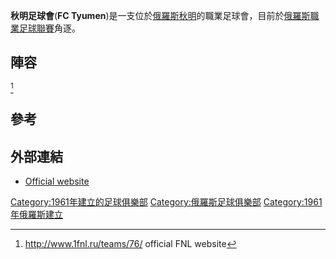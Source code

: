 {{Infobox football club |
  clubname = 秋明足球會 |
  image    = <!-- 檔案不存在 Logo of FC Tyumen.gif ，可從英文維基百科取得 --> |
  fullname = Football Club Tyumen|
  nickname = ''Sibiryaki'' (Siberians) <br />''Cherno-Belye'' (The Black-Whites) |
  founded  = {{Start date and age|1961}} |
  ground   = [[秋明|秋明]][[Geolog_Stadium|Geolog Stadium]] |
  capacity = 13,057 |
  chairman = Aleksandr Popov |
  manager  = [[Aleksandr_Ivchenko|Aleksandr Ivchenko]] |
  league   = [[俄羅斯職業足球聯賽|俄羅斯職業足球聯賽]]|
  season   = 2021–22 |
  position = 俄乙4組，第 3 位 |
  website  = http://fc-tyumen.ru |
| shirtsupplier = [[Lotto_Sport_Italia|Lotto Sport Italia]]
| shirtsponsors = [[Тюмень|Тюмень]]
|pattern_la1=_Panam3(2)
|pattern_b1=_thin_dark_grey_hoops
|pattern_ra1=_Panam3(2)
|pattern_sh1=_lotto
|pattern_so1=_whitehorizontal|
  leftarm1=000000|body1=000000|rightarm1=000000|shorts1=000000|socks1=000000|
  pattern_la2=_Panam3(2)|pattern_b2=_thin_dark_grey_hoops|pattern_ra2=_Panam3(2)|pattern_sh2=_lotto|pattern_so2=_blackhorizontal|
  leftarm2=FFFFFF|body2=FFFFFF|rightarm2=FFFFFF|shorts2=FFFFFF|socks2=FFFFFF|
}}
'''秋明足球會'''('''FC Tyumen''')是一支位於[[俄羅斯|俄羅斯]][[秋明|秋明]]的職業足球會，目前於[[俄羅斯職業足球聯賽|俄羅斯職業足球聯賽]]角逐。

==陣容==
{{updated|2015年7月10日}}<REF>http://www.1fnl.ru/teams/76/ official FNL website</REF>
{{Fs start}}
{{fs player|no= 2|pos=DF|nat=KGZ|name=[[Valery_Kichin|Valery Kichin]]}}
{{fs player|no= 3|pos=DF|nat=RUS|name=[[Aleksandr_Vladimirovich_Kulikov|Aleksandr Kulikov]]}}
{{fs player|no= 4|pos=MF|nat=RUS|name=[[Danil_Klenkin|Danil Klenkin]]}}
{{fs player|no= 6|pos=DF|nat=RUS|name=[[Vladimir_Ponomaryov_(footballer_born_1987)|Vladimir Ponomaryov]]}}
{{fs player|no= 7|pos=MF|nat=RUS|name=[[Andrei_Pavlenko|Andrei Pavlenko]]}}
{{fs player|no= 8|pos=MF|nat=RUS|name=[[Ivan_Chudin|Ivan Chudin]]}}
{{fs player|no= 9|pos=FW|nat=RUS|name=[[Khasan_Mamtov|Khasan Mamtov]]}}
{{fs player|no=10|pos=MF|nat=RUS|name=[[Aleksei_Pustozerov|Aleksei Pustozerov]]}}
{{fs player|no=13|pos=DF|nat=RUS|name=[[Aleksei_Shlyapkin|Aleksei Shlyapkin]]}}
{{fs player|no=16|pos=MF|nat=RUS|name=[[Anatoli_Nezhelev|Anatoli Nezhelev]]}}
{{fs mid}}
{{fs player|no=19|pos=DF|nat=RUS|name=[[Roman_Gennadyevich_Loktionov|Roman Loktionov]]}}
{{fs player|no=24|pos=MF|nat=RUS|name=[[Nikita_Telenkov|Nikita Telenkov]]}}
{{fs player|no=25|pos=GK|nat=RUS|name=[[Vyacheslav_Grab|Vyacheslav Grab]]}}
{{fs player|no=30|pos=DF|nat=RUS|name=[[Soslan_Takazov|Soslan Takazov]]}}
{{fs player|no=35|pos=GK|nat=RUS|name=[[Igor_Telkov|Igor Telkov]]}}
{{fs player|no=72|pos=MF|nat=RUS|name=[[Sergei_Koshelev|Sergei Koshelev]]}}
{{fs player|no=90|pos=DF|nat=RUS|name=Pavel Shakuro}}
{{fs player|no=94|pos=DF|nat=RUS|name=[[Azamat_Beppayev|Azamat Beppayev]]}}
{{fs player|no=98|pos=FW|nat=RUS|name=[[Georgi_Kuchiyev|Georgi Kuchiyev]]}}
{{Fs end}}
<!--
{{fs player|no=15|pos=FW|nat=RUS|name=[[Dmitri_Zarva|Dmitri Zarva]]}}
{{fs player|no=88|pos=MF|nat=RUS|name=[[Nodar_Kavtaradze|Nodar Kavtaradze]]}}
{{fs player|no=99|pos=FW|nat=RUS|name=[[Yevgeny_Savin|Yevgeny Savin]]}}
-->

==參考==
{{Reflist}}

==外部連結==
*[http://fc-tyumen.ru Official website] {{ru icon}}

[[Category:1961年建立的足球俱樂部|Category:1961年建立的足球俱樂部]]
[[Category:俄羅斯足球俱樂部|Category:俄羅斯足球俱樂部]]
[[Category:1961年俄羅斯建立|Category:1961年俄羅斯建立]]
{{俄甲联赛球队}}